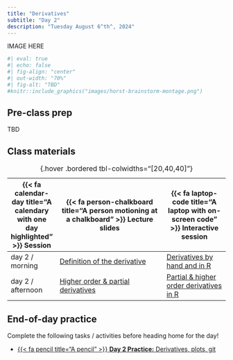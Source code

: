 ```yaml
---
title: "Derivatives"
subtitle: "Day 2"
description: "Tuesday August 6^th^, 2024"
---
```


::: {.center-text}
IMAGE HERE
:::

```r
#| eval: true 
#| echo: false
#| fig-align: "center"
#| out-width: "70%" 
#| fig-alt: "TBD"
#knitr::include_graphics("images/horst-brainstorm-montage.png")
```

## Pre-class prep

TBD

## Class materials

| {{< fa calendar-day title="A calendary with one day highlighted" >}} Session  | {{< fa person-chalkboard title="A person motioning at a chalkboard" >}} Lecture slides  |  {{< fa laptop-code title="A laptop with on-screen code" >}} Interactive session |
|-------------------|-----------------------------------------------------------------------------------------------------------------------------------------------------|----------------------------------------------------------------------------------|
| day 2 / morning   | [Definition of the derivative](slides/day2.1-slides.qmd){target="_blank"} | [Derivatives by hand and in R]() |
| day 2 / afternoon | [	Higher order & partial derivatives](slides/day2.2-slides.qmd){target="_blank"} | [Partial & higher order derivatives in R]() |
: {.hover .bordered tbl-colwidths="[20,40,40]"} 

## End-of-day practice

Complete the following tasks / activities before heading home for the day!

- [{{< fa pencil title="A pencil" >}} **Day 2 Practice:** Derivatives, plots, git](eod-practice/tbd.qmd)


